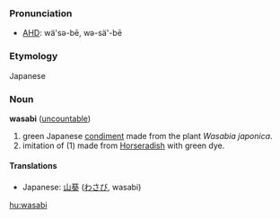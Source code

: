 ===Pronunciation===
*[[w:AHD|AHD]]: wä'sə-bē, wə-sä'-bē

===Etymology===
Japanese

===Noun===
'''wasabi''' ([[uncountable]])

#green Japanese [[condiment]] made from the plant ''Wasabia japonica''.
#imitation of (1) made from [[Horseradish]] with green dye.

====Translations====
*Japanese: [[山葵]] ([[わさび]], wasabi)

[[hu:wasabi]]